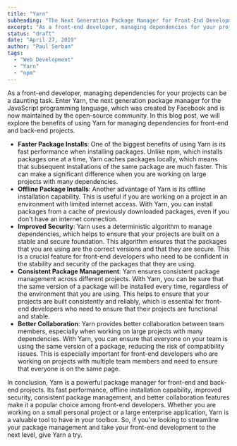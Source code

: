 ```yaml
---
title: "Yarn"
subheading: "The Next Generation Package Manager for Front-End Development"
excerpt: "As a front-end developer, managing dependencies for your projects can be a daunting task. Enter Yarn, the next generation package manager for the JavaScript programming language, which was created by Facebook and is now maintained by the open-source community. In this blog post, we will explore the benefits of using Yarn for managing dependencies for front-end and back-end projects."
status: "draft"
date: "April 27, 2019"
author: "Paul Serban"
tags:
  - "Web Development"
  - "Yarn"
  - "npm"
---
```


As a front-end developer, managing dependencies for your projects can be a daunting task. Enter Yarn, the next generation package manager for the JavaScript programming language, which was created by Facebook and is now maintained by the open-source community. In this blog post, we will explore the benefits of using Yarn for managing dependencies for front-end and back-end projects.

- **Faster Package Installs**: One of the biggest benefits of using Yarn is its fast performance when installing packages. Unlike npm, which installs packages one at a time, Yarn caches packages locally, which means that subsequent installations of the same package are much faster. This can make a significant difference when you are working on large projects with many dependencies.
- **Offline Package Installs**: Another advantage of Yarn is its offline installation capability. This is useful if you are working on a project in an environment with limited internet access. With Yarn, you can install packages from a cache of previously downloaded packages, even if you don't have an internet connection.
- **Improved Security**: Yarn uses a deterministic algorithm to manage dependencies, which helps to ensure that your projects are built on a stable and secure foundation. This algorithm ensures that the packages that you are using are the correct versions and that they are secure. This is a crucial feature for front-end developers who need to be confident in the stability and security of the packages that they are using.
- **Consistent Package Management**: Yarn ensures consistent package management across different projects. With Yarn, you can be sure that the same version of a package will be installed every time, regardless of the environment that you are using. This helps to ensure that your projects are built consistently and reliably, which is essential for front-end developers who need to ensure that their projects are functional and stable.
- **Better Collaboration**: Yarn provides better collaboration between team members, especially when working on large projects with many dependencies. With Yarn, you can ensure that everyone on your team is using the same version of a package, reducing the risk of compatibility issues. This is especially important for front-end developers who are working on projects with multiple team members and need to ensure that everyone is on the same page.

In conclusion, Yarn is a powerful package manager for front-end and back-end projects. Its fast performance, offline installation capability, improved security, consistent package management, and better collaboration features make it a popular choice among front-end developers. Whether you are working on a small personal project or a large enterprise application, Yarn is a valuable tool to have in your toolbox. So, if you're looking to streamline your package management and take your front-end development to the next level, give Yarn a try.
